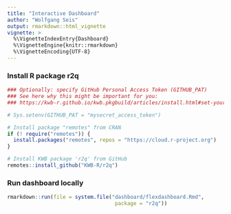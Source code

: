 ```yaml
---
title: "Interactive Dashboard"
author: "Wolfgang Seis"
output: rmarkdown::html_vignette
vignette: >
  %\VignetteIndexEntry{Dashboard}
  %\VignetteEngine{knitr::rmarkdown}
  %\VignetteEncoding{UTF-8}
---
```


### Install R package r2q

```r
### Optionally: specify GitHub Personal Access Token (GITHUB_PAT)
### See here why this might be important for you:
### https://kwb-r.github.io/kwb.pkgbuild/articles/install.html#set-your-github_pat

# Sys.setenv(GITHUB_PAT = "mysecret_access_token")

# Install package "remotes" from CRAN
if (! require("remotes")) {
  install.packages("remotes", repos = "https://cloud.r-project.org")
}

# Install KWB package 'r2q' from GitHub
remotes::install_github("KWB-R/r2q")
```
### Run dashboard locally

```r
rmarkdown::run(file = system.file("dashboard/flexdashboard.Rmd", 
                                   package = "r2q"))
```

